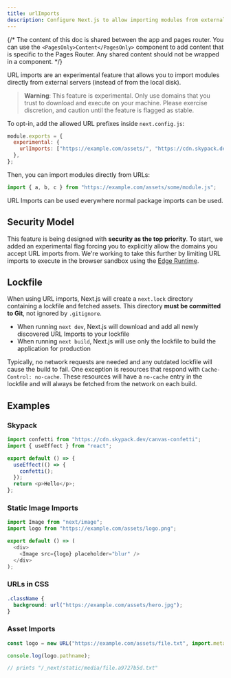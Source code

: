 ```yaml
---
title: urlImports
description: Configure Next.js to allow importing modules from external URLs (experimental).
---
```


{/* The content of this doc is shared between the app and pages router. You can use the `<PagesOnly>Content</PagesOnly>` component to add content that is specific to the Pages Router. Any shared content should not be wrapped in a component. */}

URL imports are an experimental feature that allows you to import modules directly from external servers (instead of from the local disk).

> **Warning**: This feature is experimental. Only use domains that you trust to download and execute on your machine. Please exercise
> discretion, and caution until the feature is flagged as stable.

To opt-in, add the allowed URL prefixes inside `next.config.js`:

```js filename="next.config.js"
module.exports = {
  experimental: {
    urlImports: ["https://example.com/assets/", "https://cdn.skypack.dev"],
  },
};
```

Then, you can import modules directly from URLs:

```js
import { a, b, c } from "https://example.com/assets/some/module.js";
```

URL Imports can be used everywhere normal package imports can be used.

## Security Model

This feature is being designed with **security as the top priority**. To start, we added an experimental flag forcing you to explicitly allow the domains you accept URL imports from. We're working to take this further by limiting URL imports to execute in the browser sandbox using the [Edge Runtime](/docs/app/api-reference/edge).

## Lockfile

When using URL imports, Next.js will create a `next.lock` directory containing a lockfile and fetched assets.
This directory **must be committed to Git**, not ignored by `.gitignore`.

- When running `next dev`, Next.js will download and add all newly discovered URL Imports to your lockfile
- When running `next build`, Next.js will use only the lockfile to build the application for production

Typically, no network requests are needed and any outdated lockfile will cause the build to fail.
One exception is resources that respond with `Cache-Control: no-cache`.
These resources will have a `no-cache` entry in the lockfile and will always be fetched from the network on each build.

## Examples

### Skypack

```js
import confetti from "https://cdn.skypack.dev/canvas-confetti";
import { useEffect } from "react";

export default () => {
  useEffect(() => {
    confetti();
  });
  return <p>Hello</p>;
};
```

### Static Image Imports

```js
import Image from "next/image";
import logo from "https://example.com/assets/logo.png";

export default () => (
  <div>
    <Image src={logo} placeholder="blur" />
  </div>
);
```

### URLs in CSS

```css
.className {
  background: url("https://example.com/assets/hero.jpg");
}
```

### Asset Imports

```js
const logo = new URL("https://example.com/assets/file.txt", import.meta.url);

console.log(logo.pathname);

// prints "/_next/static/media/file.a9727b5d.txt"
```
